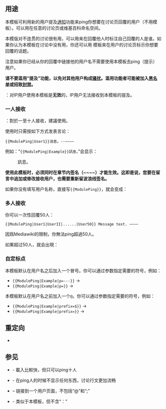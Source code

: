{{NoteTA
|G1 = IT
|G2 = MediaWiki
}}
{{Documentation subpage}}
<!-- 在本行下編輯模板說明 -->

== 用途 ==
本模板可利用新的用户提及[[Wikipedia:通知|通知]]功能来ping你想要在讨论页回覆的用户（不用{{tlx|talkback}}模板）。可以用在任意的讨论页或维基百科命名空间。

本模版对不连贯的讨论很有用，可以用来在回覆他人时标注自己回覆的人是谁。如果你认为本模板在讨论中没有用，你还可以用 {{tlx|talkback}} 模板来在用户的讨论页标示你想要回覆的话题。

注意如果你已经从你的回覆中链接他的用户名不需要使用本模板去ping（提示）用户。

'''请不要滥用“提及”功能，以免对其他用户构成[[WP:骚扰|骚扰]]。滥用功能者可能被加入[[MediaWiki:Echo-blacklist|黑名单]]或招致[[WP:封禁|封禁]]。'''

{{注意}}：对IP用户使用本模板是'''无效'''的，IP用户无法接收到本模板的提及。

=== 一人接收 ===
{{提醒}}：對於一至十人接收，建議使用{{template|ping}}。

使用时只需按如下方式发表言论：
 <nowiki>{{ModulePing|User1}}消息。--~~~~</nowiki>
例如：“<code><nowiki>{{ModulePing|Example}}訊息。</nowiki></code>”会显示：
:{{ModulePing|Example}}訊息。

'''使用此模板时，必须同时在章节内签名（<nowiki>~~~~</nowiki>）才能生效。这即是说，您要在留言中追加或修改接收用户，也需要重新留波浪线签名。'''

如果你没有填写用户名称，直接写<code><nowiki>{{ModulePing}}</nowiki></code>，就会变成：<br>{{ModulePing}}

=== 多人接收 ===
你可以一次性回覆50人：
 <nowiki>{{ModulePing|User1|UserII|......|User50}} Message text. ~~~~</nowiki>

因爲Mediawiki的限制，你無法ping超過50人。

如果超过50人，就会出現：{{error|回覆模板最多支持50個用戶。模板用法見於[[Template:ModulePing]]。}}

=== 自定标点 ===
本模板默认在用户名之后加入一个冒号。你可以通过参数{{para|p}}指定需要的符号，例如：
* <code><nowiki>{{ModulePing|Example|p=---}}</nowiki></code> → {{ModulePing|Example|p=---}}
* <code><nowiki>{{ModulePing|Example|p=}}</nowiki></code> → {{ModulePing|Example|p=}}
本模板默认在用户名之前加入一个<code>@</code>。你可以通过参数{{para|prefix}}指定需要的符号，例如：
* <code><nowiki>{{ModulePing|Example|prefix=$}}</nowiki></code> → {{ModulePing|Example|prefix=$}}
* <code><nowiki>{{ModulePing|Example|prefix=}}</nowiki></code> → {{ModulePing|Example|prefix=}}

== 重定向 ==
* {{Fullurl|Special:WhatLinksHere/{{FULLPAGENAME}}|2=hidelinks=1&hidetrans=1|3=重定向列表}}

== 参见 ==
* {{tlx|ping}} - 載入比較快，但只可以ping十人
* {{tlx|Mute}} - 在ping人的时候不显示任何东西，讨论行文更加流畅
* {{tlx|user link}} – 链接到一个用户页面，不包括“@”和“;”
* {{tlx|无冒号呼叫}} - 类似于本模板，但不含“：”
<includeonly>{{sandbox other||
<!-- 本行下加入模板的分類，跨維基連結加入Wikidata（參見[[Wikipedia:Wikidata]]） -->
[[Category:用戶資訊模板]]
}}</includeonly>